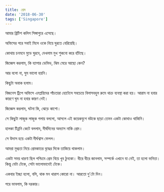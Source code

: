 ```yaml
---
title: প্রেম
date: '2018-06-30'
tags: ['Singapore']
---
```


আমার ব্রিটিশ কলিগ সিঙ্গাপুরে এসেছে।

অফিসের পরে সবাই মিলে ওকে নিয়ে ঘুরতে বেরিয়েছি।

কোথায় চনমনে মুডে ঘুরবে, দেখলাম মুখ শুকনো করে হাঁটছে।

জিজ্ঞেস করলাম, কি ব্যাপার ডেভিড, ঝিম মেরে আছো কেন?

আর বলো না, ঘুম ভালো হয়নি।

কিছুটা অবাক হলাম।

বিজনেস ট্রিপে অফিসে এমপ্লয়িদের পাঁচতারা হোটেলে সবচেয়ে বিলাসবহুল রুমে থাক্র ব্যবস্থা করা হয়। আরাম না হবার কারণে ঘুম না হবার কারণ নেই।

জিজ্ঞেস করলাম, ঘটনা কি, ঝেড়ে কাশো।

সে কিছুটা লাজুক লাজুক গলায় বললো, আসলে এই কয়েকযুগে বউকে ছাড়া তেমন একটা কোথাও থাকিনি।

হালকা টিপ্পনি কেটে বললাম, দীর্ঘদিনের অভ্যাস নাকি প্রেম।

সে উদাস হয়ে একটা দীর্ঘশ্বাস ফেলল।

আমরা মুগ্ধতা নিয়ে প্রেমকাতর বৃদ্ধের দিকে তাকিয়ে থাকলাম।

একটা সময় ধারণা ছিল পশ্চিমে প্রেম বিয়ে খুব ঠুনকো। ধীরে ধীরে জানলাম, সম্পর্কে এখানে যা নেই, তা হলো ভনিতা। কিন্তু যেটা টেকে, সেটা ভালোভাবেই টেকে।

একবার ইচ্ছা হলো, বলি, থাক মন খারাপ কোরো না। আরতো দু'টো দিন।

পরে ভাবলাম, কি দরকার।
